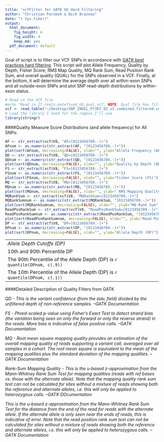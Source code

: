 ```yaml
---
title: "vcfFilter for GATK UG Hard Filtering"
author: "Christian Parobek & Nick Brazeau"
date: "r Sys.time()"
output:
  html_document:
    fig_height: 4
    fig_width: 4
    keep_md: yes
  pdf_document: default
---
```


Goal of script is to filter our VCF SNPs in accordance with [GATK best practices hard filtering](http://gatkforums.broadinstitute.org/gatk/discussion/2806/howto-apply-hard-filters-to-a-call-set). This script will plot Allele Frequency, Quality by Depth, Fisher Score, RMS Map Quality, MQ Rank Sum, Read Position Rank Sum, and overall quality (QUAL) for the SNPs observed in a VCF. Finally, at the bottom, it will determine the average depth over all within-exon SNPs and all outside-exon SNPs and plot SNP read-depth distributions by within-exon status.



```r
# Read in the VCF file
#echo "Read in 27.realn.matefixed_UG.qual.vcf, NOTE: Qual file has filtered & passed SNPs"
vcf <- read.table("~/Desktop/SNP_INDEL_Pf3D7_02_v3.combined.filtered.vcf", comment.char = "#") #qual.vcf
# Load the library I need for the regexs I'll use
library(stringr)
```


####Quality Measure Score Distributions (and allele frequency) for All SNPs:

```r

AF <- str_extract(vcf$V8, "AF=[0123456789.-]+")
AFnum <- as.numeric(str_extract(AF, "[0123456789.-]+"))
plot(sort(AFnum, decreasing=FALSE), xlab="", ylab="Allele Frequency (AF)")
QD <- str_extract(vcf$V8, "QD=[0123456789.-]+")
QDnum <- as.numeric(str_extract(QD, "[0123456789.-]+"))
plot(sort(QDnum, decreasing=FALSE), xlab="", ylab="Quality by Depth (QD)")
FS <- str_extract(vcf$V8, "FS=[0123456789.-]+")
FSnum <- as.numeric(str_extract(FS, "[0123456789.-]+"))
plot(sort(FSnum, decreasing=FALSE), xlab="", ylab="Fisher Score (FS)")
MQ <- str_extract(vcf$V8, "MQ=[0123456789.-]+")
MQnum <- as.numeric(str_extract(MQ, "[0123456789.-]+"))
plot(sort(MQnum, decreasing=FALSE), xlab="", ylab=" RMS Mapping Quality (MQ)")
MQRankSum <- str_extract(vcf$V8, "MQRankSum=[0123456789.-]+")
MQRankSumnum <- as.numeric(str_extract(MQRankSum, "[0123456789.-]+"))
plot(sort(MQRankSumnum, decreasing=FALSE), xlab="", ylab="MQ Rank Sum")
ReadPosRankSum <- str_extract(vcf$V8, "ReadPosRankSum=[0123456789.-]+")
ReadPosRankSumnum <- as.numeric(str_extract(ReadPosRankSum, "[0123456789.-]+"))
plot(sort(ReadPosRankSumnum, decreasing=FALSE), xlab="", ylab="Read Position Rank Sum")
DP <- str_extract(vcf$V8, "DP=[0123456789.-]+")
DPnum <- as.numeric(str_extract(DP, "[0123456789.-]+"))
plot(sort(DPnum, decreasing=FALSE), xlab="", ylab="Allele Depth (DP)")
```
  
-------------
_Allele Depth Cutoffs (DP)_
10th and 90th Percentile DP
The 90th Percentile of the Allele Depth (DP) is `r quantile(DPnum, c(.9))`
The 10th Percentile of the Allele Depth (DP) is `r quantile(DPnum, c(.1))`
-----------------

####Detailed Description of Quality Filters from GATK 

_QD - This is the variant confidence (from the `QUAL` field) divided by the unfiltered depth of non-reference samples. --GATK Documentation_

_FS - Phred-scaled p-value using Fisher’s Exact Test to detect strand bias (the variation being seen on only the forward or only the reverse strand) in the reads. More bias is indicative of false positive calls. --GATK Documentation_

_MQ - Root mean square mapping quality provides an estimation of the overall mapping quality of reads supporting a variant call, averaged over all samples in a cohort. The root mean square is equivalent to the mean of the mapping qualities plus the standard deviation of the mapping qualities. --GATK Documentation_

_Rank-Sum Mapping Quality - This is the u-based z-approximation from the Mann-Whitney Rank Sum Test for mapping qualities (reads with ref bases vs. those with the alternate allele). Note that the mapping quality rank sum test can not be calculated for sites without a mixture of reads showing both the reference and alternate alleles, i.e. this will only be applied to heterozygous calls. --GATK DOcumentation_

_This is the u-based z-approximation from the Mann-Whitney Rank Sum Test for the distance from the end of the read for reads with the alternate allele. If the alternate allele is only seen near the ends of reads, this is indicative of error. Note that the read position rank sum test can not be calculated for sites without a mixture of reads showing both the reference and alternate alleles, i.e. this will only be applied to heterozygous calls. --GATK Documentation_
